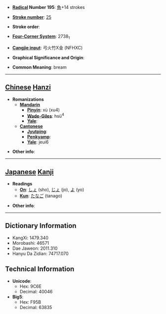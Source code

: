 * '''[[Wiktionary:Chinese radical index| Radical]] Number 195''': [[Wiktionary:Chinese radical index 魚|魚]]+14 strokes

* '''[[Wiktionary:Chinese total strokes index|Stroke number]]''': [[Wiktionary:Chinese total strokes index 25|25]]

* '''Stroke order''': 

* '''[[Wiktionary:Chinese four corner index|Four-Corner System]]''': 2738<sub>1</sub>

* '''[[Wiktionary:Chinese Cangjie index|Cangjie input]]''': 弓火竹X金 (NFHXC)

* '''Graphical Significance and Origin''': 

* '''Common Meaning''': bream

----

== [[Chinese]] [[Hanzi]] ==

* '''Romanizations'''
** '''[[Mandarin]]'''
*** '''[[Pinyin]]''': xù (xu4)
*** '''[[Wade-Giles]]''': hsü<sup>4</sup>
*** '''[[Yale]]''': 
** '''[[Cantonese]]'''
*** '''[[Jyutping]]''':
*** '''[[Penkyamp]]''': 
*** '''[[Yale]]''': jeui6

* '''Other info''': 

----

== [[Japanese]] [[Kanji]] ==

* '''Readings'''
** '''[[On]]''': [[しょ]] (sho), [[じょ]] (jo), [[よ]] (yo)
** '''[[Kun]]''': [[たなご]] (tanago)

* '''Other info''':  

----

== Dictionary Information ==

* KangXi: 1479.340
* Morobashi: 46571
* Dae Jaweon: 2011.310
* Hanyu Da Zidian: 74717.070

== Technical Information ==

* '''Unicode''':
** Hex: 9C6E
** Decimal: 40046
* '''Big5''':
** Hex: F95B
** Decimal: 63835